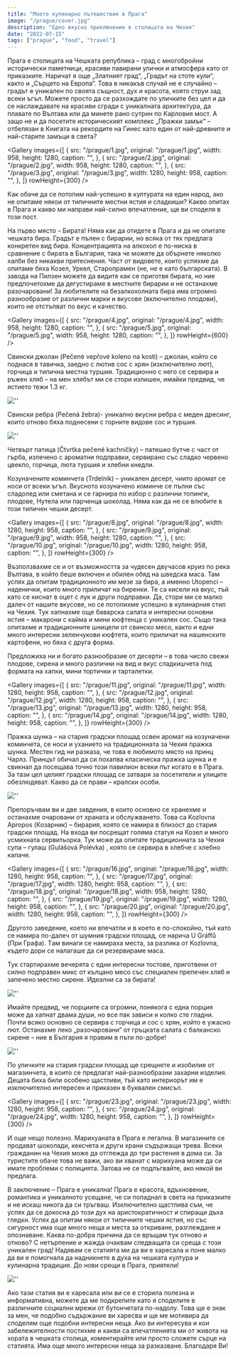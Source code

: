 ```yaml
---
title: "Моето кулинарно пътешествие в Прага"
image: "/prague/cover.jpg"
description: "Едно вкусно приключение в столицата на Чехия"
date: "2022-07-15"
tags: ["prague", "food", "travel"]
---
```


Прага е столицата на Чешката република – град с многобройни исторически паметници, красиви павирани улички и атмосфера като от приказките. Наричат я още „Златният град“, „Градът на стоте кули“, както и „Сърцето на Европа“. Това в никакъв случай не е случайно – градът е уникален по своята същност, дух и красота, която струи зад всеки ъгъл. Можете просто да се разхождате по уличките без цел и да се наслаждавате на красиви сгради с уникалната архитектура, да плавате по Вълтава или да минете рано сутрин по Карловия мост. А защо не и да посетите историческият комплекс „Пражки замък“ – отбелязан в Книгата на рекордите на Гинес като един от най-древните и най-старите замъци в света?

<Gallery
  images={[
    {
      src: "/prague/1.jpg",
      original: "/prague/1.jpg",
      width: 958,
      height: 1280,
      caption: "",
    },
    {
      src: "/prague/2.jpg",
      original: "/prague/2.jpg",
      width: 958,
      height: 1280,
      caption: "",
    },
    {
      src: "/prague/3.jpg",
      original: "/prague/3.jpg",
      width: 1280,
      height: 958,
      caption: "",
    },
  ]}
  rowHeight={300}
/>

Как обаче да се потопим най-успешно в културата на един народ, ако не опитаме някои от типичните местни ястия и сладкиши? Какво опитах в Прага и какво ми направи най-силно впечатление, ще ви споделя в този пост.

На първо място – Бирата! Няма как да отидете в Прага и да не опитате чешката бира. Градът е пълен с бирарии, но всяка от тях предлага конкретен вид бира. Концентрацията на алкохол е по-ниска в сравнение с бирата в България, така че можете да обърнете няколко халби без никакви притеснения. Част от видовете, които успяхме да опитаме бяха Козел, Уркел, Старопрамен (не, не е като българската). В завода на Пилзен можете да видите как се приготвя бирата, но ние предпочетохме да дегустираме в местните бирарии и не останахме разочаровани! За любителите на безалкохолната бира има огромно разнообразие от различни марки и вкусове (включително плодови), които не отстъпват по вкус и качество.

<Gallery
  images={[
    {
      src: "/prague/4.jpg",
      original: "/prague/4.jpg",
      width: 958,
      height: 1280,
      caption: "",
    },
    {
      src: "/prague/5.jpg",
      original: "/prague/5.jpg",
      width: 958,
      height: 1280,
      caption: "",
    },
  ]}
  rowHeight={600}
/>

Свински джолан (Pečené vepřové koleno na kosti) – джолан, който се поднася в тавичка, заедно с лютив сос с хрян (изключително лют), горчица и типична местна туршия. Традиционно с него се сервира и ръжен хляб – на мен хлябът ми се стори излишен, имайки предвид, че ястието тежи 1.3 кг.

![''](/prague/6.jpg)

Свински ребра (Pečená žebra)- уникално вкусни ребра с меден дресинг, които отново бяха поднесени с горните видове сос и туршия.

![''](/prague/7.jpg)

Четвърт патица (Čtvrtka pečené kachničky) – патешко бутче с част от гърба, изпечено с ароматни подправки, сервирано със сладко червено цвекло, горчица, люта туршия и хлебни кнедли.

Козуначените коминчета (Trdelník) – уникален десерт, чиито аромат се носи от всеки ъгъл. Вкуснотo козуначено коминче се пълни със сладолед или сметана и се гарнира по избор с различни топинги, плодове, Нутела или парченца шоколад. Няма как да не се влюбите в този типичен чешки десерт.

<Gallery
  images={[
    {
      src: "/prague/8.jpg",
      original: "/prague/8.jpg",
      width: 1280,
      height: 958,
      caption: "",
    },
    {
      src: "/prague/9.jpg",
      original: "/prague/9.jpg",
      width: 958,
      height: 1280,
      caption: "",
    },
    {
      src: "/prague/10.jpg",
      original: "/prague/10.jpg",
      width: 1280,
      height: 958,
      caption: "",
    },
  ]}
  rowHeight={300}
/>

Възползвахме се и от възможността за чудесен двучасов круиз по река Вълтава, в който беше включен и обилен обяд на шведска маса. Там успях да опитам традиционното им мезе за бира, а именно Utopenci – наденички, които много приличат на биренки. Те са кисели на вкус, тъй като се киснат в оцет с лук и други подправки. Да, стори ми се малко далеч от нашите вкусове, но се потопихме успешно в кулинарния стил на Чехия. Тук хапнахме още баварска салата и интересни основни ястия – макарони с кайма и мини кюфтенца с уникален сос. Също така опитахме и традиционните шницели от свинско месо, както и едни много интересни зеленчукови кюфтета, които приличат на нашенските картофени, но бяха с друга форма.

Предложиха ни и богато разнообразие от десерти – в това число свежи плодове, сирена и много различни на вид и вкус сладкишчета под формата на хапки, мини тортички и тарталетки.

<Gallery
  images={[
    {
      src: "/prague/11.jpg",
      original: "/prague/11.jpg",
      width: 1280,
      height: 958,
      caption: "",
    },
    {
      src: "/prague/12.jpg",
      original: "/prague/12.jpg",
      width: 1280,
      height: 958,
      caption: "",
    },
    {
      src: "/prague/13.jpg",
      original: "/prague/13.jpg",
      width: 1280,
      height: 958,
      caption: "",
    },
    {
      src: "/prague/14.jpg",
      original: "/prague/14.jpg",
      width: 1280,
      height: 958,
      caption: "",
    },
  ]}
  rowHeight={300}
/>

Пражка шунка – на стария градски площад освен аромат на козуначени коминчета, се носи и уханието на традиционната за Чехия пражка шунка. Местен гид ни разказа, че това е любимото място на принц Чарлз. Принцът обичал да си похапва класическа пражка шунка и е свикнал да посещава точно този павилион всеки път когато е в Прага. За тази цел целият градски площад се затваря за посетители и улиците обезлюдяват. Какво да се прави – кралски особи.

![''](/prague/15.jpg)

Препоръчвам ви и две завдения, в които основно се хранехме и останахме очаровани от храната и обслужването. Това са Kozlovna Apropos (Козарник) – бирария, която се намира в близост до стария градски площад. Нa входа ви посрещат голяма статуя на Козел и много усмихната сервитьорка. Тук може да опитате традиционната за Чехия супа – гулаш (Gulášová Polévka) , която се сервира в хлебче с хлебно капаче.

<Gallery
  images={[
    {
      src: "/prague/16.jpg",
      original: "/prague/16.jpg",
      width: 1280,
      height: 958,
      caption: "",
    },
    {
      src: "/prague/17.jpg",
      original: "/prague/17.jpg",
      width: 1280,
      height: 958,
      caption: "",
    },
    {
      src: "/prague/18.jpg",
      original: "/prague/18.jpg",
      width: 958,
      height: 1280,
      caption: "",
    },
    {
      src: "/prague/19.jpg",
      original: "/prague/19.jpg",
      width: 1280,
      height: 958,
      caption: "",
    },
    {
      src: "/prague/20.jpg",
      original: "/prague/20.jpg",
      width: 1280,
      height: 958,
      caption: "",
    },
  ]}
  rowHeight={300}
/>

Другото заведение, което ни впечатли и в което е по-спокойно, тъй като се намира по-далеч от шумния градски площад, се нарича U Gráffů (При Графа). Tам винаги се намираха места, за разлика от Kozlovna, където дори се налагаше да си резервираме маса.

Тук стартирахме вечерята с едни интересни тостове, приготвени от силно подправен микс от кълцано месо със специален препечен хляб и запечено местно сирене. Идеални са за бирата!

![''](/prague/21.jpg)

Имайте предвид, че порциите са огромни, понякога с една порция може да хапнат двама души, но все пак зависи и колко сте гладни. Почти всяко основно се сервира с горчица и сос с хрян, който е ужасно лют. Останахме леко „разочаровани“ от гръцката салата с балканско сирене – ние в България я правим в пъти по-добре!

![''](/prague/22.jpg)

По уличките на стария градски площад ще срещнете и изобилие от магазинчета, в които се предлагат най-разнообразни захарни изделия. Децата биха били особено щастливи, тъй като интериорът им е изключително интересен и приказен в буквален смисъл.

<Gallery
  images={[
    {
      src: "/prague/23.jpg",
      original: "/prague/23.jpg",
      width: 1280,
      height: 958,
      caption: "",
    },
    {
      src: "/prague/24.jpg",
      original: "/prague/24.jpg",
      width: 1280,
      height: 958,
      caption: "",
    },
  ]}
  rowHeight={300}
/>

И още нещо полезно. Марихуаната в Прага е легална. В магазините се продават шоколади, кексчета и други храни съдържащи трева. Всеки гражданин на Чехия може да отглежда до три растения в дома си. За туристите обаче това не важи, ако ви хванат с марихуана може да си имате проблеми с полицията. Затова не се подлъгвайте, ако някой ви предлага.

В заключение – Прага е уникална! Прага е красота, вдъхновение, романтика и уникалното усещане, че си попаднал в света на приказките и не искаш никога да си тръгваш. Изключително щастлива съм, че успях да се докосна до този дух на аристократичност и спиращи дъха гледки. Успях да опитам някои от типичните чешки ястия, но със сигурност има още много неща и места за откриване, разглеждане и опознаване. Каква по-добра причина да се връщам тук отново и отново? С нетърпение и жажда очаквам следващата си среща с този уникален град! Надявам се статията ми да ви е харесала и поне малко да ви е помогнала да надникнете в духа на чешката култура и кулинарна традиция. До нови срещи в Прага, приятели!

![''](/prague/25.jpg)

Ако тази статия ви е харесала или ви се е сторила полезна и информативна, можете да ме подкрепите като я споделите в различните социални мрежи от бутончетата по-надолу. Това ще е знак за мен, че подобно съдържание ви харесва и ще ме мотивира да споделям още подобни интересни неща. Ако ви интересува и кои забележителности постихме и какви са впечатленията ми от живота на хората в чешката столица, коментирайте или просто сложете сърце на статията. Има още много интересни неща за разказване. Благодаря Ви!

<Comments />

<SocialShare title="Моето кулинарно пътешествие в Прага" slug="prague" />

